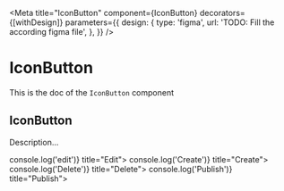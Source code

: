 <!--- IconButton.stories.mdx --->


<Meta
  title="IconButton"
  component={IconButton}
  decorators={[withDesign]}
  parameters={{
    design: {
      type: 'figma',
      url: 'TODO: Fill the according figma file',
    },
  }}
/>

# IconButton

This is the doc of the `IconButton` component

## IconButton

Description...

<Canvas>
  <Story name="base">
    <Box padding={7}>
      <Grid inline cols="repeat(4, auto)" gap={1}>
        <IconButton onClick={() => console.log('edit')} title="Edit">
          <EditIcon />
        </IconButton>
        <IconButton onClick={() => console.log('Create')} title="Create">
          <AddIcon />
        </IconButton>
        <IconButton onClick={() => console.log('Delete')} title="Delete">
          <DeleteIcon />
        </IconButton>
        <IconButton onClick={() => console.log('Publish')} title="Publish">
          <PublishIcon />
        </IconButton>
      </Grid>
    </Box>
  </Story>
</Canvas>
